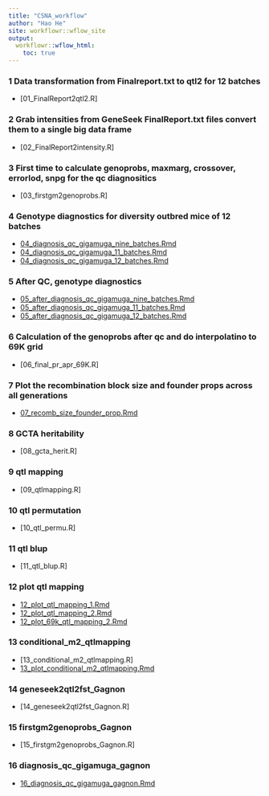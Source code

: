 ```yaml
---
title: "CSNA_workflow"
author: "Hao He"
site: workflowr::wflow_site
output:
  workflowr::wflow_html:
    toc: true
---
```


### 1 Data transformation from Finalreport.txt to qtl2 for 12 batches
* [01_FinalReport2qtl2.R]

### 2 Grab intensities from GeneSeek FinalReport.txt files convert them to a single big data frame
* [02_FinalReport2intensity.R]

### 3 First time to calculate genoprobs, maxmarg, crossover, errorlod, snpg for the qc diagnositics
* [03_firstgm2genoprobs.R]

### 4 Genotype diagnostics for diversity outbred mice of 12 batches
* [04_diagnosis_qc_gigamuga_nine_batches.Rmd](04_diagnosis_qc_gigamuga_nine_batches.html)
* [04_diagnosis_qc_gigamuga_11_batches.Rmd](04_diagnosis_qc_gigamuga_11_batches.html)
* [04_diagnosis_qc_gigamuga_12_batches.Rmd](04_diagnosis_qc_gigamuga_12_batches.html)

### 5 After QC, genotype diagnostics
* [05_after_diagnosis_qc_gigamuga_nine_batches.Rmd](05_after_diagnosis_qc_gigamuga_nine_batches.html)
* [05_after_diagnosis_qc_gigamuga_11_batches.Rmd](05_after_diagnosis_qc_gigamuga_11_batches.html)
* [05_after_diagnosis_qc_gigamuga_12_batches.Rmd](05_after_diagnosis_qc_gigamuga_12_batches.html)

### 6 Calculation of the genoprobs after qc and do interpolatino to 69K grid
* [06_final_pr_apr_69K.R]

### 7 Plot the recombination block size and founder props across all generations
* [07_recomb_size_founder_prop.Rmd](07_recomb_size_founder_prop.html)

### 8 GCTA heritability 
* [08_gcta_herit.R]

### 9 qtl mapping
* [09_qtlmapping.R]

### 10 qtl permutation
* [10_qtl_permu.R]

### 11 qtl blup
* [11_qtl_blup.R]

### 12 plot qtl mapping
* [12_plot_qtl_mapping_1.Rmd](12_plot_qtl_mapping_1.html)
* [12_plot_qtl_mapping_2.Rmd](12_plot_qtl_mapping_2.html)
* [12_plot_69k_qtl_mapping_2.Rmd](12_plot_69k_qtl_mapping_2.html)

### 13 conditional_m2_qtlmapping
* [13_conditional_m2_qtlmapping.R]
* [13_plot_conditional_m2_qtlmapping.Rmd](13_plot_conditional_m2_qtlmapping.html)

### 14 geneseek2qtl2fst_Gagnon
* [14_geneseek2qtl2fst_Gagnon.R]

### 15 firstgm2genoprobs_Gagnon
* [15_firstgm2genoprobs_Gagnon.R]

### 16 diagnosis_qc_gigamuga_gagnon
* [16_diagnosis_qc_gigamuga_gagnon.Rmd](16_diagnosis_qc_gigamuga_gagnon.html)
